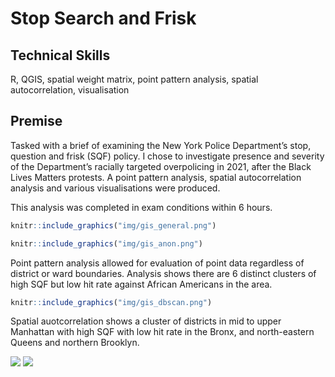 # Stop Search and Frisk

## Technical Skills
R, QGIS, spatial weight matrix,  point pattern analysis, spatial autocorrelation, visualisation

## Premise
Tasked with a brief of examining the New York Police Department's stop, question and frisk (SQF) policy. I chose to investigate presence and severity of the Department's racially targeted overpolicing in 2021, after the Black Lives Matters protests. A point pattern analysis, spatial autocorrelation analysis and various visualisations were produced.

This analysis was completed in exam conditions within 6 hours. 

```r
knitr::include_graphics("img/gis_general.png")
```

```r
knitr::include_graphics("img/gis_anon.png")
```

Point pattern analysis allowed for evaluation of point data regardless of district or ward boundaries. Analysis shows there are 6 distinct clusters of high SQF but low hit rate against African Americans in the area. 
```r
knitr::include_graphics("img/gis_dbscan.png")
```

Spatial auotcorrelation shows a cluster of districts in mid to upper Manhattan with high SQF with low hit rate in the Bronx, and north-eastern Queens and northern Brooklyn.

::: {layout-ncol="2"}
![](img/gis_moran.png)
![](img/gis_G.png)
:::






